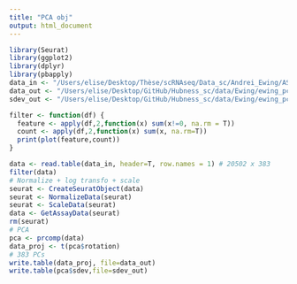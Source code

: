 ```yaml
---
title: "PCA obj"
output: html_document
---
```


```r
library(Seurat)
library(ggplot2)
library(dplyr)
library(pbapply)
data_in <- "/Users/elise/Desktop/Thèse/scRNAseq/Data_sc/Andrei_Ewing/ASP14_TS_u.txt"
data_out <- "/Users/elise/Desktop/GitHub/Hubness_sc/data/Ewing/ewing_pca_readyforhubness.txt"
sdev_out <- "/Users/elise/Desktop/GitHub/Hubness_sc/data/Ewing/ewing_pca_sdev.txt"
```

```r
filter <- function(df) {
  feature <- apply(df,2,function(x) sum(x!=0, na.rm = T))
  count <- apply(df,2,function(x) sum(x, na.rm=T))
  print(plot(feature,count))
}
```

```r
data <- read.table(data_in, header=T, row.names = 1) # 20502 x 383
filter(data)
# Normalize + log transfo + scale
seurat <- CreateSeuratObject(data)
seurat <- NormalizeData(seurat)
seurat <- ScaleData(seurat)
data <- GetAssayData(seurat)
rm(seurat)
# PCA
pca <- prcomp(data)
data_proj <- t(pca$rotation)
# 383 PCs
write.table(data_proj, file=data_out)
write.table(pca$sdev,file=sdev_out)
```

